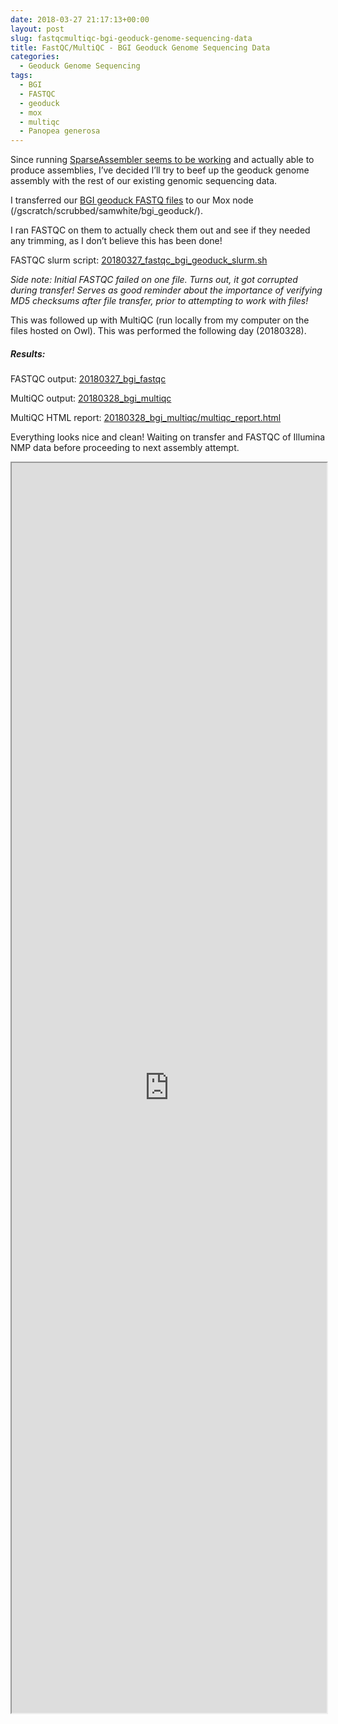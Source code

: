 ```yaml
---
date: 2018-03-27 21:17:13+00:00
layout: post
slug: fastqcmultiqc-bgi-geoduck-genome-sequencing-data
title: FastQC/MultiQC - BGI Geoduck Genome Sequencing Data
categories:
  - Geoduck Genome Sequencing
tags:
  - BGI
  - FASTQC
  - geoduck
  - mox
  - multiqc
  - Panopea generosa
---
```


Since running [SparseAssembler seems to be working](https://robertslab.github.io/sams-notebook/2018/03/27/assembly-geoduck-novaseq-using-sparseassembler-kmer-101.html) and actually able to produce assemblies, I've decided I'll try to beef up the geoduck genome assembly with the rest of our existing genomic sequencing data.

I transferred our [BGI geoduck FASTQ files](https://owl.fish.washington.edu/P_generosa_genome_assemblies_BGI/20161201/cdts-hk.genomics.cn/Panopea_generosa/clean_data/) to our Mox node (/gscratch/scrubbed/samwhite/bgi_geoduck/).

I ran FASTQC on them to actually check them out and see if they needed any trimming, as I don't believe this has been done!

FASTQC slurm script: [20180327_fastqc_bgi_geoduck_slurm.sh](https://owl.fish.washington.edu/Athaliana/20180327_bgi_fastqc/20180327_fastqc_bgi_geoduck_slurm.sh)

_Side note: Initial FASTQC failed on one file. Turns out, it got corrupted during transfer! Serves as good reminder about the importance of verifying MD5 checksums after file transfer, prior to attempting to work with files!_

This was followed up with MultiQC (run locally from my computer on the files hosted on Owl). This was performed the following day (20180328).



##### Results:



FASTQC output: [20180327_bgi_fastqc](https://owl.fish.washington.edu/Athaliana/20180327_bgi_fastqc/)

MultiQC output: [20180328_bgi_multiqc](https://owl.fish.washington.edu/Athaliana/20180327_bgi_fastqc/20180328_bgi_multiqc/)

MultiQC HTML report: [20180328_bgi_multiqc/multiqc_report.html](https://owl.fish.washington.edu/Athaliana/20180327_bgi_fastqc/20180328_bgi_multiqc/multiqc_report.html)

Everything looks nice and clean! Waiting on transfer and FASTQC of Illumina NMP data before proceeding to next assembly attempt.

<iframe src="https://owl.fish.washington.edu/Athaliana/20180327_bgi_fastqc/20180328_bgi_multiqc/multiqc_report.html" width="100%" height="2000" scrolling="yes"></iframe>
